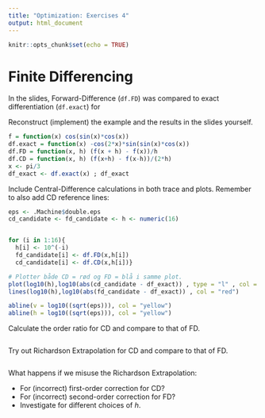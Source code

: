 ```yaml
---
title: "Optimization: Exercises 4"
output: html_document
---
```


```r
knitr::opts_chunk$set(echo = TRUE)
```

# Finite Differencing

In the slides, Forward-Difference (`df.FD`) was compared to exact differentiation (`df.exact`) for

Reconstruct (implement) the example and the results in the slides yourself.

```r
f = function(x) cos(sin(x)*cos(x))
df.exact = function(x) -cos(2*x)*sin(sin(x)*cos(x))
df.FD = function(x, h) (f(x + h) - f(x))/h
df.CD = function(x, h) (f(x+h) - f(x-h))/(2*h)
x <- pi/3
df_exact <- df.exact(x) ; df_exact
```

Include Central-Difference calculations in both trace and plots.
Remember to also add CD reference lines:

```r
eps <- .Machine$double.eps
cd_candidate <- fd_candidate <- h <- numeric(16)


for (i in 1:16){
  h[i] <- 10^(-i)
  fd_candidate[i] <- df.FD(x,h[i])
  cd_candidate[i] <- df.CD(x,h[i])}

# Plotter både CD = rød og FD = blå i samme plot.
plot(log10(h),log10(abs(cd_candidate - df_exact)) , type = "l" , col = "blue")
lines(log10(h),log10(abs(fd_candidate - df_exact)) , col = "red")

abline(v = log10((sqrt(eps))), col = "yellow")
abline(h = log10((sqrt(eps))), col = "yellow")
```

Calculate the order ratio for CD and compare to that of FD.

```r

```

Try out Richardson Extrapolation for CD and compare to that of FD.

```r

```

What happens if we misuse the Richardson Extrapolation:

* For (incorrect) first-order correction for CD?
* For (incorrect) second-order correction for FD?
* Investigate for different choices of $h$.

```r

```

